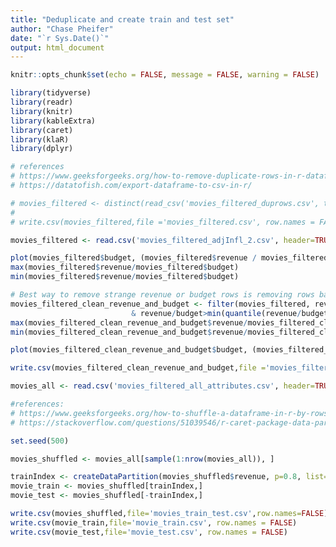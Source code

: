 ---
title: "Deduplicate and create train and test set"
author: "Chase Pheifer"
date: "`r Sys.Date()`"
output: html_document
---

```{r setup, include=FALSE}
knitr::opts_chunk$set(echo = FALSE, message = FALSE, warning = FALSE)

library(tidyverse)
library(readr)
library(knitr)
library(kableExtra)
library(caret)
library(klaR)
library(dplyr)

```

```{r read file in}
# references
# https://www.geeksforgeeks.org/how-to-remove-duplicate-rows-in-r-dataframe/
# https://datatofish.com/export-dataframe-to-csv-in-r/

# movies_filtered <- distinct(read_csv('movies_filtered_duprows.csv', trim_ws=TRUE,  show_col_types = FALSE))
# 
# write.csv(movies_filtered,file ='movies_filtered.csv', row.names = FALSE)
```

```{r remove bad revenue and budget rows}
movies_filtered <- read.csv('movies_filtered_adjInfl_2.csv', header=TRUE)

plot(movies_filtered$budget, (movies_filtered$revenue / movies_filtered$budget), col='red', xlab='Movie Budget',ylab='Ratio of Revenue to Budget')
max(movies_filtered$revenue/movies_filtered$budget)
min(movies_filtered$revenue/movies_filtered$budget)

# Best way to remove strange revenue or budget rows is removing rows based on ratio of revenue to budget. A very small ratio likely means a huge budget with unrealistically small revenue and a large ratio means a huge revenue with an unrealistically small budget. The following removes the rows with the top and bottom half percent of revenue/budget ratio within the dataset:
movies_filtered_clean_revenue_and_budget <- filter(movies_filtered, revenue/budget<max(quantile(revenue/budget,0.995))
                           & revenue/budget>min(quantile(revenue/budget,0.005))) # only removes 1% of the dataset but makes the data much cleaner.
max(movies_filtered_clean_revenue_and_budget$revenue/movies_filtered_clean_revenue_and_budget$budget)
min(movies_filtered_clean_revenue_and_budget$revenue/movies_filtered_clean_revenue_and_budget$budget)

plot(movies_filtered_clean_revenue_and_budget$budget, (movies_filtered_clean_revenue_and_budget$revenue / movies_filtered_clean_revenue_and_budget$budget), col='red', xlab='Movie Budget',ylab='Ratio of Revenue to Budget')
```

```{r write cleaned up revenue and budget file}
write.csv(movies_filtered_clean_revenue_and_budget,file ='movies_filtered_clean_revenue_and_budget.csv', row.names = FALSE)
```

```{r}
movies_all <- read.csv('movies_filtered_all_attributes.csv', header=TRUE)
```


```{r shuffle and partition data into training and test sets}
#references:
# https://www.geeksforgeeks.org/how-to-shuffle-a-dataframe-in-r-by-rows/
# https://stackoverflow.com/questions/51039546/r-caret-package-data-partition-into-training-test-sets-before-traincontrol

set.seed(500)

movies_shuffled <- movies_all[sample(1:nrow(movies_all)), ]

trainIndex <- createDataPartition(movies_shuffled$revenue, p=0.8, list=FALSE) #80/20 split
movie_train <- movies_shuffled[trainIndex,]
movie_test <- movies_shuffled[-trainIndex,]
```


```{r write training and test}
write.csv(movies_shuffled,file='movies_train_test.csv',row.names=FALSE)
write.csv(movie_train,file='movie_train.csv', row.names = FALSE)
write.csv(movie_test,file='movie_test.csv', row.names = FALSE)
```
